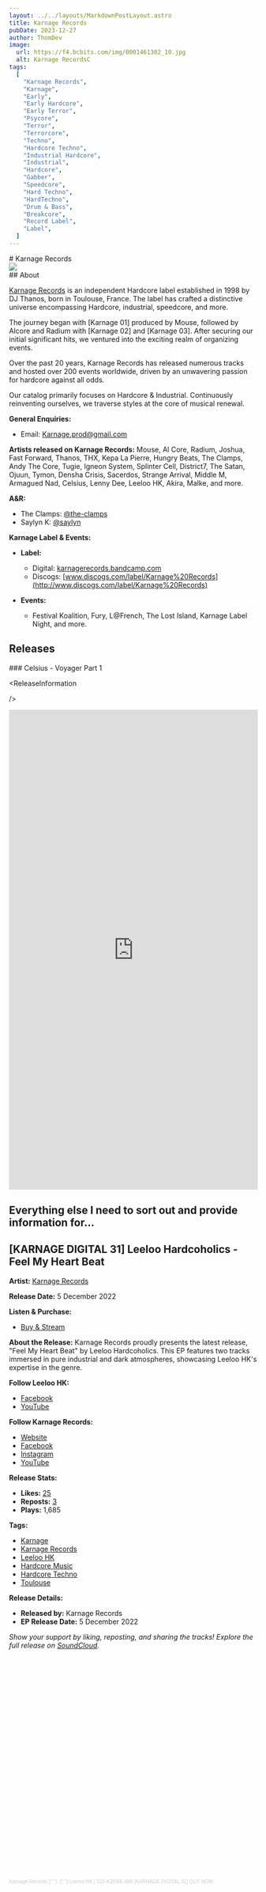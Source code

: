 ```yaml
---
layout: ../../layouts/MarkdownPostLayout.astro
title: Karnage Records
pubDate: 2023-12-27
author: ThomDev
image:
  url: https://f4.bcbits.com/img/0001461302_10.jpg
  alt: Karnage RecordsC
tags:
  [
    "Karnage Records",
    "Karnage",
    "Early",
    "Early Hardcore",
    "Early Terror",
    "Psycore",
    "Terror",
    "Terrorcore",
    "Techno",
    "Hardcore Techno",
    "Industrial Hardcore",
    "Industrial",
    "Hardcore",
    "Gabber",
    "Speedcore",
    "Hard Techno",
    "HardTechno",
    "Drum & Bass",
    "Breakcore",
    "Record Label",
    "Label",
  ]
---
```



<div class="credits-section">
# Karnage Records

<div class="post-main-image">
  <img src="https://i1.sndcdn.com/avatars-1Ff4yI7g8XbvNLKf-pIvyrQ-t500x500.jpg" />
</div>
## About

<img src="" />

[Karnage Records](https://karnagerecords.bandcamp.com/) is an independent Hardcore label established in 1998 by DJ Thanos, born in Toulouse, France. The label has crafted a distinctive universe encompassing Hardcore, industrial, speedcore, and more.

The journey began with [Karnage 01] produced by Mouse, followed by Alcore and Radium with [Karnage 02] and [Karnage 03]. After securing our initial significant hits, we ventured into the exciting realm of organizing events.

Over the past 20 years, Karnage Records has released numerous tracks and hosted over 200 events worldwide, driven by an unwavering passion for hardcore against all odds.

Our catalog primarily focuses on Hardcore & Industrial. Continuously reinventing ourselves, we traverse styles at the core of musical renewal.

**General Enquiries:**

- Email: [Karnage.prod@gmail.com](mailto:Karnage.prod@gmail.com)

**Artists released on Karnage Records:**
Mouse, Al Core, Radium, Joshua, Fast Forward, Thanos, THX, Kepa La Pierre, Hungry Beats, The Clamps, Andy The Core, Tugie, Igneon System, Splinter Cell, District7, The Satan, Ojuun, Tymon, Densha Crisis, Sacerdos, Strange Arrival, Middle M, Armagued Nad, Celsius, Lenny Dee, Leeloo HK, Akira, Malke, and more.

**A&R:**

- The Clamps: [@the-clamps](/the-clamps)
- Saylyn K: [@saylyn](/saylyn)

**Karnage Label & Events:**

- **Label:**

  - Digital: [karnagerecords.bandcamp.com](https://karnagerecords.bandcamp.com/)
  - Discogs: [www.discogs.com/label/Karnage%20Records](http://www.discogs.com/label/Karnage%20Records)

- **Events:**
  - Festival Koalition, Fury, L@French, The Lost Island, Karnage Label Night, and more.

</div>

<div class="purple-section">

## Releases

<div class="release">
### Celsius - Voyager Part 1

<ReleaseInformation

/>

<div class="bandcamp-embed-container">
  <iframe
    style="border: 0; width: 100%; height: 971px;"
    src="https://bandcamp.com/EmbeddedPlayer/album=3833658094/size=large/bgcol=333333/linkcol=9a64ff/transparent=true/"
    seamless
  >
    <a href="https://karnagerecords.bandcamp.com/album/voyager-part-1">
      Voyager Part 1 by Celsius
    </a>
  </iframe>
</div>
</div>

## Everything else I need to sort out and provide information for...

<div class="release">

<h2>[KARNAGE DIGITAL 31] Leeloo Hardcoholics - Feel My Heart Beat</h2>

**Artist:** [Karnage Records](https://soundcloud.com/karnage-records)

**Release Date:** 5 December 2022

**Listen & Purchase:**

- [Buy & Stream](https://karnagerecords.fanlink.to/leeloohk)

**About the Release:**
Karnage Records proudly presents the latest release, "Feel My Heart Beat" by Leeloo Hardcoholics. This EP features two tracks immersed in pure industrial and dark atmospheres, showcasing Leeloo HK's expertise in the genre.

**Follow Leeloo HK:**

- [Facebook](https://www.facebook.com/leeloohardcoholic)
- [YouTube](https://www.youtube.com/channel/UCtdt_HVs3de9stQXRKdqLyA)

**Follow Karnage Records:**

- [Website](https://www.karnagerecords.fr/)
- [Facebook](https://www.facebook.com/KARNAGE.REC)
- [Instagram](https://www.instagram.com/karnagerecords/)
- [YouTube](https://www.youtube.com/user/Karnagerecords)

**Release Stats:**

- **Likes:** [25](https://soundcloud.com/karnage-records/sets/leeloo-hk-222-kzrbe-888/likes)
- **Reposts:** [3](https://soundcloud.com/karnage-records/sets/leeloo-hk-222-kzrbe-888/reposts)
- **Plays:** 1,685

**Tags:**

- [Karnage](https://soundcloud.com/tags/karnage)
- [Karnage Records](https://soundcloud.com/tags/karnage%20records)
- [Leeloo HK](https://soundcloud.com/tags/leeloo%20hk)
- [Hardcore Music](https://soundcloud.com/tags/hardcore%20music)
- [Hardcore Techno](https://soundcloud.com/tags/hardcore%20techno)
- [Toulouse](https://soundcloud.com/tags/toulouse)

**Release Details:**

- **Released by:** Karnage Records
- **EP Release Date:** 5 December 2022

_Show your support by liking, reposting, and sharing the tracks! Explore the full release on [SoundCloud](https://soundcloud.com/karnage-records/sets/leeloo-hk-222-kzrbe-888)._

<iframe
  width="100%"
  height="450"
  scrolling="no"
  style="border: none; overflow: auto;"

allow="autoplay"
src="https://w.soundcloud.com/player/?url=https%3A//api.soundcloud.com/playlists/1536706603&color=%235e6060&auto_play=false&hide_related=false&show_comments=true&show_user=true&show_reposts=false&show_teaser=true"

> </iframe>

<div style="font-size: 10px; color: #cccccc;line-break: anywhere;word-break: normal;overflow: hidden;white-space: nowrap;text-overflow: ellipsis; font-family: Interstate,Lucida Grande,Lucida Sans Unicode,Lucida Sans,Garuda,Verdana,Tahoma,sans-serif;font-weight: 100;">
  <a
    href="https://soundcloud.com/karnage-records"
    title="Karnage Records"
    target="_blank"
    style="color: #cccccc; text-decoration: none;"
  >
    Karnage Records
  </a>{" "}
  ·{" "}
  <a
    href="https://soundcloud.com/karnage-records/sets/leeloo-hk-222-kzrbe-888"
    title="Leeloo HK | 222-KZRBE-888 [KARNAGE DIGITAL 31] OUT NOW"
    target="_blank"
    style="color: #cccccc; text-decoration: none;"
  >
    Leeloo HK | 222-KZRBE-888 [KARNAGE DIGITAL 31] OUT NOW
  </a>
</div>
</div>

</div>
